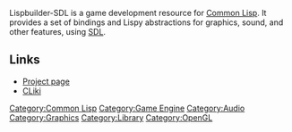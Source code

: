 Lispbuilder-SDL is a game development resource for [[Common Lisp]]. It provides a set of bindings and Lispy abstractions for graphics, sound, and other features, using [[SDL]].

== Links ==
* [http://code.google.com/p/lispbuilder/wiki/LispbuilderSDL Project page]
* [http://www.cliki.net/lispbuilder-sdl CLiki]

[[Category:Common Lisp]]
[[Category:Game Engine]]
[[Category:Audio]]
[[Category:Graphics]]
[[Category:Library]]
[[Category:OpenGL]]